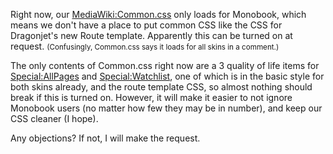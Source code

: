 Right now, our [[MediaWiki:Common.css]] only loads for Monobook, which means we don't have a place to put common CSS like the CSS for Dragonjet's new Route template. Apparently this can be turned on at request. <small>(Confusingly, Common.css says it loads for all skins in a comment.)</small>

The only contents of Common.css right now are a 3 quality of life items for [[Special:AllPages]] and [[Special:Watchlist]], one of which is in the basic style for both skins already, and the route template CSS, so almost nothing should break if this is turned on. However, it will make it easier to not ignore Monobook users (no matter how few they may be in number), and keep our CSS cleaner (I hope).

Any objections? If not, I will make the request.<ac_metadata title="Making MediaWiki:Common.css actually load for Oasis"> </ac_metadata>